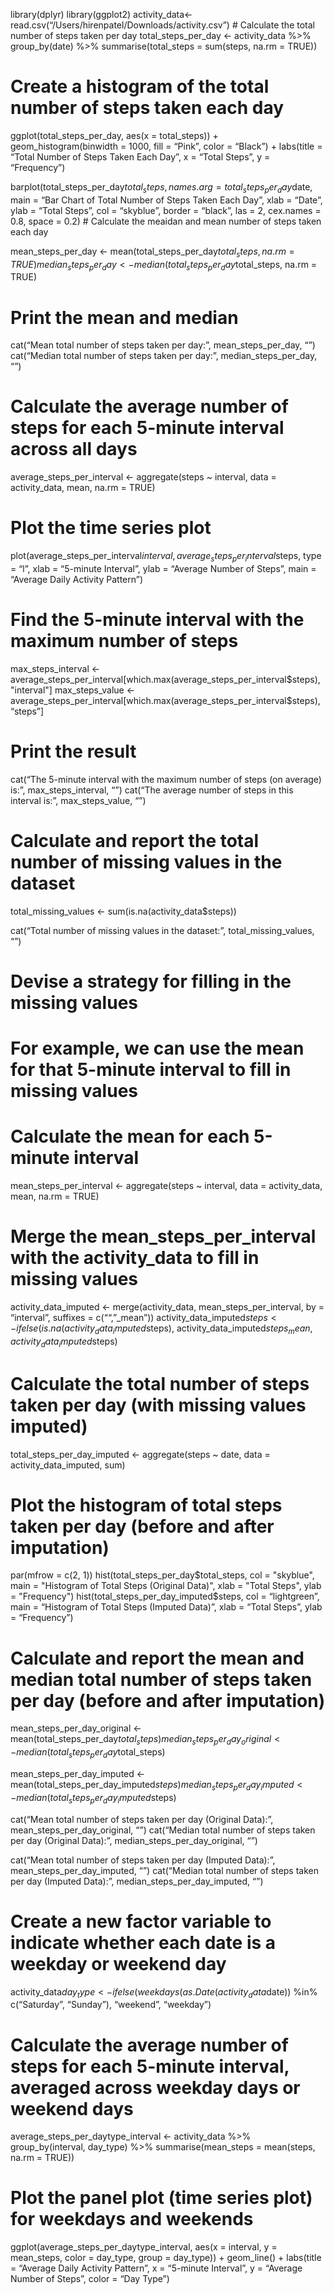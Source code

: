 


library(dplyr)
library(ggplot2)
activity_data<-read.csv("/Users/hirenpatel/Downloads/activity.csv")
# Calculate the total number of steps taken per day
total_steps_per_day <- activity_data %>%
  group_by(date) %>%
  summarise(total_steps = sum(steps, na.rm = TRUE))


# Create a histogram of the total number of steps taken each day

ggplot(total_steps_per_day, aes(x = total_steps)) +
  geom_histogram(binwidth = 1000, fill = "Pink", color = "Black") +
  labs(title = "Total Number of Steps Taken Each Day",
       x = "Total Steps",
       y = "Frequency")
       
barplot(total_steps_per_day$total_steps,
        names.arg = total_steps_per_day$date,
        main = "Bar Chart of Total Number of Steps Taken Each Day",
        xlab = "Date",
        ylab = "Total Steps",
        col = "skyblue",
        border = "black",
        las = 2,
        cex.names = 0.8,
        space = 0.2)
# Calculate the meaidan and mean number of steps taken each day

mean_steps_per_day <- mean(total_steps_per_day$total_steps, na.rm = TRUE)
median_steps_per_day <- median(total_steps_per_day$total_steps, na.rm = TRUE)

# Print the mean and median
cat("Mean total number of steps taken per day:", mean_steps_per_day, "\n")
cat("Median total number of steps taken per day:", median_steps_per_day, "\n")

# Calculate the average number of steps for each 5-minute interval across all days
average_steps_per_interval <- aggregate(steps ~ interval, data = activity_data, mean, na.rm = TRUE)

# Plot the time series plot
plot(average_steps_per_interval$interval, average_steps_per_interval$steps,
     type = "l",
     xlab = "5-minute Interval",
     ylab = "Average Number of Steps",
     main = "Average Daily Activity Pattern")

# Find the 5-minute interval with the maximum number of steps
max_steps_interval <- average_steps_per_interval[which.max(average_steps_per_interval$steps), "interval"]
max_steps_value <- average_steps_per_interval[which.max(average_steps_per_interval$steps), "steps"]

# Print the result
cat("The 5-minute interval with the maximum number of steps (on average) is:", max_steps_interval, "\n")
cat("The average number of steps in this interval is:", max_steps_value, "\n")


# Calculate and report the total number of missing values in the dataset
total_missing_values <- sum(is.na(activity_data$steps))

cat("Total number of missing values in the dataset:", total_missing_values, "\n")

# Devise a strategy for filling in the missing values
# For example, we can use the mean for that 5-minute interval to fill in missing values

# Calculate the mean for each 5-minute interval
mean_steps_per_interval <- aggregate(steps ~ interval, data = activity_data, mean, na.rm = TRUE)

# Merge the mean_steps_per_interval with the activity_data to fill in missing values
activity_data_imputed <- merge(activity_data, mean_steps_per_interval, by = "interval", suffixes = c("", "_mean"))
activity_data_imputed$steps <- ifelse(is.na(activity_data_imputed$steps), activity_data_imputed$steps_mean, activity_data_imputed$steps)

# Calculate the total number of steps taken per day (with missing values imputed)
total_steps_per_day_imputed <- aggregate(steps ~ date, data = activity_data_imputed, sum)

# Plot the histogram of total steps taken per day (before and after imputation)
par(mfrow = c(2, 1))
hist(total_steps_per_day$total_steps, col = "skyblue", main = "Histogram of Total Steps (Original Data)",
     xlab = "Total Steps", ylab = "Frequency")
hist(total_steps_per_day_imputed$steps, col = "lightgreen", main = "Histogram of Total Steps (Imputed Data)",
     xlab = "Total Steps", ylab = "Frequency")

# Calculate and report the mean and median total number of steps taken per day (before and after imputation)
mean_steps_per_day_original <- mean(total_steps_per_day$total_steps)
median_steps_per_day_original <- median(total_steps_per_day$total_steps)

mean_steps_per_day_imputed <- mean(total_steps_per_day_imputed$steps)
median_steps_per_day_imputed <- median(total_steps_per_day_imputed$steps)

cat("Mean total number of steps taken per day (Original Data):", mean_steps_per_day_original, "\n")
cat("Median total number of steps taken per day (Original Data):", median_steps_per_day_original, "\n")

cat("Mean total number of steps taken per day (Imputed Data):", mean_steps_per_day_imputed, "\n")
cat("Median total number of steps taken per day (Imputed Data):", median_steps_per_day_imputed, "\n")


# Create a new factor variable to indicate whether each date is a weekday or weekend day
activity_data$day_type <- ifelse(weekdays(as.Date(activity_data$date)) %in% c("Saturday", "Sunday"), "weekend", "weekday")

# Calculate the average number of steps for each 5-minute interval, averaged across weekday days or weekend days
average_steps_per_daytype_interval <- activity_data %>%
  group_by(interval, day_type) %>%
  summarise(mean_steps = mean(steps, na.rm = TRUE))

# Plot the panel plot (time series plot) for weekdays and weekends
ggplot(average_steps_per_daytype_interval, aes(x = interval, y = mean_steps, color = day_type, group = day_type)) +
  geom_line() +
  labs(title = "Average Daily Activity Pattern",
       x = "5-minute Interval",
       y = "Average Number of Steps",
       color = "Day Type")





